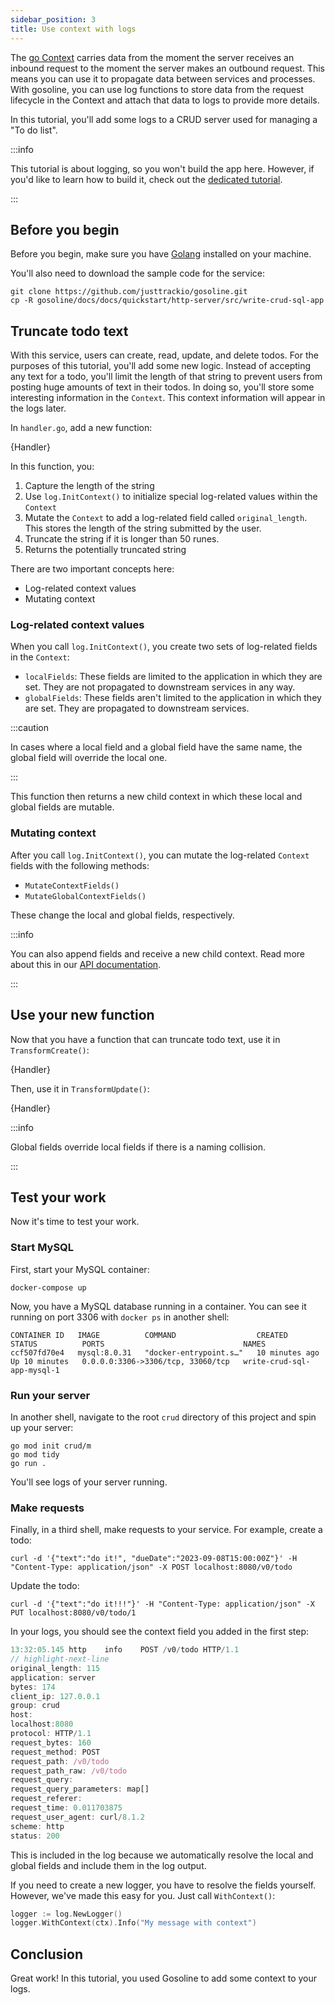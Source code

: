 ```yaml
---
sidebar_position: 3
title: Use context with logs
---
```



The [go Context](https://pkg.go.dev/context) carries data from the moment the server receives an inbound request to the moment the server makes an outbound request. This means you can use it to propagate data between services and processes. With gosoline, you can use log functions to store data from the request lifecycle in the Context and attach that data to logs to provide more details.

In this tutorial, you'll add some logs to a CRUD server used for managing a "To do list".

:::info

This tutorial is about logging, so you won't build the app here. However, if you'd like to learn how to build it, check out the [dedicated tutorial](/gosoline/quickstart/http-server/write-crud-sql-app).

:::

## Before you begin

Before you begin, make sure you have [Golang](https://go.dev/doc/install) installed on your machine.

You'll also need to download the sample code for the service:

```shell
git clone https://github.com/justtrackio/gosoline.git
cp -R gosoline/docs/docs/quickstart/http-server/src/write-crud-sql-app
```

## Truncate todo text

With this service, users can create, read, update, and delete todos. For the purposes of this tutorial, you'll add some new logic. Instead of accepting any text for a todo, you'll limit the length of that string to prevent users from posting huge amounts of text in their todos. In doing so, you'll store some interesting information in the `Context`. This context information will appear in the logs later.

In `handler.go`, add a new function:

<CodeBlock title="handler.go" language="go" snippet="truncate">{Handler}</CodeBlock>

In this function, you:

1. Capture the length of the string
2. Use `log.InitContext()` to initialize special log-related values within the `Context`
3. Mutate the `Context` to add a log-related field called `original_length`. This stores the length of the string submitted by the user.
4. Truncate the string if it is longer than 50 runes.
5. Returns the potentially truncated string

There are two important concepts here:

- Log-related context values
- Mutating context

### Log-related context values

When you call `log.InitContext()`, you create two sets of log-related fields in the `Context`:

- `localFields`: These fields are limited to the application in which they are set. They are not propagated to downstream services in any way.
- `globalFields`: These fields aren't limited to the application in which they are set. They are propagated to downstream services.

:::caution

In cases where a local field and a global field have the same name, the global field will override the local one.

:::

This function then returns a new child context in which these local and global fields are mutable.

### Mutating context

After you call `log.InitContext()`, you can mutate the log-related `Context` fields with the following methods:

- `MutateContextFields()`
- `MutateGlobalContextFields()`

These change the local and global fields, respectively.

:::info

You can also append fields and receive a new child context. Read more about this in our [API documentation](/gosoline/reference/package-log#appendcontextfields).

:::

## Use your new function

Now that you have a function that can truncate todo text, use it in `TransformCreate()`:

<CodeBlock title="handler.go" language="go" snippet="transform create">{Handler}</CodeBlock>

Then, use it in `TransformUpdate()`:

<CodeBlock title="handler.go" language="go" snippet="transform update">{Handler}</CodeBlock>

:::info

Global fields override local fields if there is a naming collision.

:::

## Test your work

Now it's time to test your work.

### Start MySQL

First, start your MySQL container:

```shell
docker-compose up
```

Now, you have a MySQL database running in a container. You can see it running on port 3306 with `docker ps` in another shell:

```shell
CONTAINER ID   IMAGE          COMMAND                  CREATED          STATUS          PORTS                               NAMES
ccf507fd70e4   mysql:8.0.31   "docker-entrypoint.s…"   10 minutes ago   Up 10 minutes   0.0.0.0:3306->3306/tcp, 33060/tcp   write-crud-sql-app-mysql-1
```

### Run your server

In another shell, navigate to the root `crud` directory of this project and spin up your server:

```shell
go mod init crud/m
go mod tidy
go run .
```

You'll see logs of your server running.

### Make requests

Finally, in a third shell, make requests to your service. For example, create a todo:

```shell
curl -d '{"text":"do it!", "dueDate":"2023-09-08T15:00:00Z"}' -H "Content-Type: application/json" -X POST localhost:8080/v0/todo
```

Update the todo:

```shell
curl -d '{"text":"do it!!!"}' -H "Content-Type: application/json" -X PUT localhost:8080/v0/todo/1
```

In your logs, you should see the context field you added in the first step:

```js
13:32:05.145 http    info    POST /v0/todo HTTP/1.1
// highlight-next-line
original_length: 115 
application: server
bytes: 174
client_ip: 127.0.0.1
group: crud
host:
localhost:8080
protocol: HTTP/1.1
request_bytes: 160
request_method: POST
request_path: /v0/todo
request_path_raw: /v0/todo
request_query: 
request_query_parameters: map[]
request_referer: 
request_time: 0.011703875
request_user_agent: curl/8.1.2
scheme: http
status: 200
```

This is included in the log because we automatically resolve the local and global fields and include them in the log output.

If you need to create a new logger, you have to resolve the fields yourself. However, we've made this easy for you. Just call `WithContext()`:

```go
logger := log.NewLogger()
logger.WithContext(ctx).Info("My message with context")
```

## Conclusion

Great work! In this tutorial, you used Gosoline to add some context to your logs.
